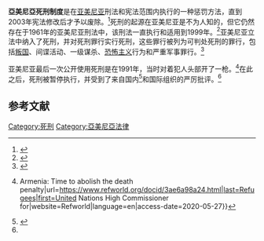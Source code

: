 '''亞美尼亞死刑制度'''是在[[亚美尼亚|亚美尼亚]]刑法和宪法范围内执行的一种惩罚方法，直到2003年宪法修改后才予以废除。<ref name=":0">{{Cite web|title=NTC - Bancadati|url=http://www.handsoffcain.info/bancadati/europe/armenia-50000102|website=www.handsoffcain.info|access-date=2020-05-27|archive-date=2019-12-25|archive-url=https://web.archive.org/web/20191225121339/http://www.handsoffcain.info/bancadati/europe/armenia-50000102}}</ref>死刑的起源在亚美尼亚是不为人知的，但它仍然存在于1961年的亚美尼亚刑法中，该刑法一直执行和适用到1999年。<ref name=":1">{{Cite web|title=Republic of Armenia Criminal Code 1999|url=https://www.refworld.org/cgi-bin/texis/vtx/rwmain/opendocpdf.pdf?reldoc=y&docid=52738f4a4}}</ref>亚美尼亚立法中纳入了死刑，并对死刑罪行实行死刑，这些罪行被列为可判处死刑的罪行，包括[[叛国|叛国]]、间谍活动、一级谋杀、[[恐怖主义|恐怖主义]]行为和严重军事罪行。<ref name=":2">{{Cite journal|last=Maia & Tsira|first=K. & C.|date=2012|title=The abolition of the death penalty and its alternative sanction in South Caucasus: Armenia, Azerbaijan and Georgia|url=https://cdn.penalreform.org/wp-content/uploads/2013/05/South-Caucasus-Research-Report-Death-Penalty-and-Alternatives-ENGLISH.pdf|journal=|access-date=2021-03-02|archive-date=2021-03-08|archive-url=https://web.archive.org/web/20210308104255/https://cdn.penalreform.org/wp-content/uploads/2013/05/South-Caucasus-Research-Report-Death-Penalty-and-Alternatives-ENGLISH.pdf}}</ref>

亚美尼亚最后一次公开使用死刑是在1991年，当时对着犯人头部开了一枪。<ref name=":3">{{Cite web|title=Refworld {{!}} Armenia: Time to abolish the death penalty|url=https://www.refworld.org/docid/3ae6a98a24.html|last=Refugees|first=United Nations High Commissioner for|website=Refworld|language=en|access-date=2020-05-27}}</ref>在此之后，死刑被暂停执行，并受到了来自国内<ref name=":4">{{Cite web|title=Armenia: Debate Over Death Penalty Threatens Council Of Europe Membership|url=https://www.rferl.org/a/1096917.html|website=RadioFreeEurope/RadioLiberty|language=en|access-date=2020-05-27|archive-date=2021-01-26|archive-url=https://web.archive.org/web/20210126224726/https://www.rferl.org/a/1096917.html}}</ref>和国际组织的严厉批评。<ref name=":3" />
==参考文献==
{{reflist}}
{{歐洲題目|死刑制度}}
[[Category:死刑|Category:死刑]]
[[Category:亞美尼亞法律|Category:亞美尼亞法律]]